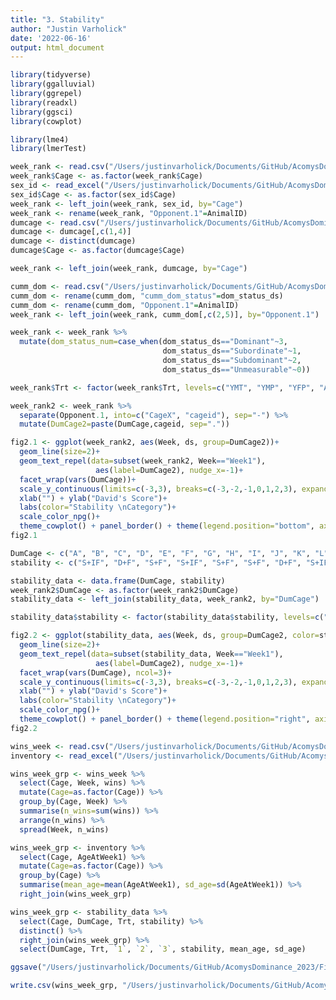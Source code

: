 ```yaml
---
title: "3. Stability"
author: "Justin Varholick"
date: '2022-06-16'
output: html_document
---
```


```r
library(tidyverse)
library(ggalluvial)
library(ggrepel)
library(readxl)
library(ggsci)
library(cowplot)

library(lme4)
library(lmerTest)
```

```r
week_rank <- read.csv("/Users/justinvarholick/Documents/GitHub/AcomysDominance_2023/Data/dscorebweek_edited.csv")
week_rank$Cage <- as.factor(week_rank$Cage)
sex_id <- read_excel("/Users/justinvarholick/Documents/GitHub/AcomysDominance_2023/Data/AcomysDom_Inventory.xlsx", sheet = "Sheet3")
sex_id$Cage <- as.factor(sex_id$Cage)
week_rank <- left_join(week_rank, sex_id, by="Cage")
week_rank <- rename(week_rank, "Opponent.1"=AnimalID)
dumcage <- read.csv("/Users/justinvarholick/Documents/GitHub/AcomysDominance_2023/Data/dscorebyanimal_edited.csv")
dumcage <- dumcage[,c(1,4)]
dumcage <- distinct(dumcage)
dumcage$Cage <- as.factor(dumcage$Cage)

week_rank <- left_join(week_rank, dumcage, by="Cage")

cumm_dom <- read.csv("/Users/justinvarholick/Documents/GitHub/AcomysDominance_2023/Data/dscorebyanimal_edited.csv")
cumm_dom <- rename(cumm_dom, "cumm_dom_status"=dom_status_ds)
cumm_dom <- rename(cumm_dom, "Opponent.1"=AnimalID)
week_rank <- left_join(week_rank, cumm_dom[,c(2,5)], by="Opponent.1")

week_rank <- week_rank %>%
  mutate(dom_status_num=case_when(dom_status_ds=="Dominant"~3,
                                  dom_status_ds=="Subordinate"~1,
                                  dom_status_ds=="Subdominant"~2,
                                  dom_status_ds=="Unmeasurable"~0))
```

```r

week_rank$Trt <- factor(week_rank$Trt, levels=c("YMT", "YMP", "YFP", "AFP"))

week_rank2 <- week_rank %>% 
  separate(Opponent.1, into=c("CageX", "cageid"), sep="-") %>% 
  mutate(DumCage2=paste(DumCage,cageid, sep="."))

fig2.1 <- ggplot(week_rank2, aes(Week, ds, group=DumCage2))+
  geom_line(size=2)+
  geom_text_repel(data=subset(week_rank2, Week=="Week1"),
                   aes(label=DumCage2), nudge_x=-1)+
  facet_wrap(vars(DumCage))+
  scale_y_continuous(limits=c(-3,3), breaks=c(-3,-2,-1,0,1,2,3), expand=c(0,0))+
  xlab("") + ylab("David's Score")+
  labs(color="Stability \nCategory")+
  scale_color_npg()+
  theme_cowplot() + panel_border() + theme(legend.position="bottom", axis.text.x = element_text(angle = 45, vjust = 1, hjust=1))
fig2.1

```
```r
DumCage <- c("A", "B", "C", "D", "E", "F", "G", "H", "I", "J", "K", "L")
stability <- c("S+IF", "D+F", "S+F", "S+IF", "S+F", "S+F", "D+F", "S+IF", "S+F", "Unm", "Unm", "Unm")

stability_data <- data.frame(DumCage, stability)
week_rank2$DumCage <- as.factor(week_rank2$DumCage)
stability_data <- left_join(stability_data, week_rank2, by="DumCage")

stability_data$stability <- factor(stability_data$stability, levels=c("S+F","D+F","S+IF","Unm"))
```
```r
fig2.2 <- ggplot(stability_data, aes(Week, ds, group=DumCage2, color=stability))+
  geom_line(size=2)+
  geom_text_repel(data=subset(stability_data, Week=="Week1"),
                   aes(label=DumCage2), nudge_x=-1)+
  facet_wrap(vars(DumCage), ncol=3)+
  scale_y_continuous(limits=c(-3,3), breaks=c(-3,-2,-1,0,1,2,3), expand=c(0,0))+
  xlab("") + ylab("David's Score")+
  labs(color="Stability \nCategory")+
  scale_color_npg()+
  theme_cowplot() + panel_border() + theme(legend.position="right", axis.text.x = element_text(angle = 45, vjust = 1, hjust=1))
fig2.2
```



```r

wins_week <- read.csv("/Users/justinvarholick/Documents/GitHub/AcomysDominance_2023/Data/winsbyweek.csv")
inventory <- read_excel("/Users/justinvarholick/Documents/GitHub/AcomysDominance_2023/Data/AcomysDom_Inventory.xlsx", sheet="Sheet1")

wins_week_grp <- wins_week %>% 
  select(Cage, Week, wins) %>% 
  mutate(Cage=as.factor(Cage)) %>% 
  group_by(Cage, Week) %>% 
  summarise(n_wins=sum(wins)) %>% 
  arrange(n_wins) %>% 
  spread(Week, n_wins)

wins_week_grp <- inventory %>% 
  select(Cage, AgeAtWeek1) %>% 
  mutate(Cage=as.factor(Cage)) %>% 
  group_by(Cage) %>% 
  summarise(mean_age=mean(AgeAtWeek1), sd_age=sd(AgeAtWeek1)) %>%
  right_join(wins_week_grp) 

wins_week_grp <- stability_data %>% 
  select(Cage, DumCage, Trt, stability) %>% 
  distinct() %>% 
  right_join(wins_week_grp) %>% 
  select(DumCage, Trt, `1`, `2`, `3`, stability, mean_age, sd_age)

```

```r

ggsave("/Users/justinvarholick/Documents/GitHub/AcomysDominance_2023/Figures/Fig2_stab_plot.png", fig2.2, units="in", width = 9, height = 6, device='png', dpi=300)
```
```r
write.csv(wins_week_grp, "/Users/justinvarholick/Documents/GitHub/AcomysDominance_2023/Data/stabilitybycage.csv")
```

